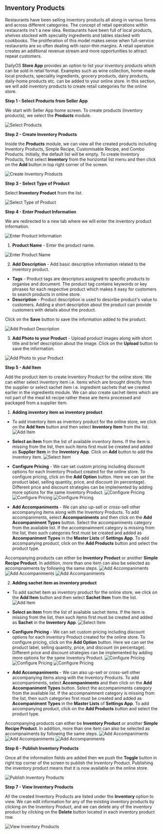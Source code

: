 ## Inventory Products

Restaurants have been selling inventory products all along in various forms and across different categories. The concept of retail operations within restaurants ins't a new idea. Restaurants have been full of local products, shelves stocked with speciality ingredients and tables stacked with cookbooks. The proliferation of this model makes sense when full-service restaurants are so often dealing with razor-thin margins. A retail operation creates an additional revenue stream and more opportunities to attract repeat customers.

DailyOS **Store App** provides an option to list your inventory products which can be sold in retail format. Examples such as wine collection, home-made local products, speciality ingredients, grocery products, dairy products, daily-home products etc. can be added to your online store. In this section, we will add inventory products to create retail categories for the online store.

**Step 1 - Select Products from Seller App**

We start with Seller App home screen. To create products (inventory products), we select the **Products** module. 

![Select Products](/images/store/inventoryProduct/Step1.png "Select Products")

**Step 2 - Create Inventory Products**

Inside the **Products** module, we can view all the created products including Inventory Products, Simple Recipe, Customisable Recipe, and Combo Products. Initially, the default list will be empty. To create Inventory Products, first select **Inventory** from the horizontal list menu and then click on the **Add** button in top right corner of the screen.

![Create Inventory Products](/images/store/inventoryProduct/Step2.png "Create Inventory Products")

**Step 3 - Select Type of Product**

Select **Inventory Product** from the list.

![Select Type of Product](/images/store/inventoryProduct/Step3.png "Select Type of  Product")

**Step 4 - Enter Product Information**

We are redirected to a new tab where we will enter the inventory product information.

![Enter Product Information](/images/store/inventoryProduct/Step4.0.png "Enter Product Information")

1. **Product Name** - Enter the product name.

![Enter Product Name](/images/store/inventoryProduct/Step4.1.png "Enter Product Name")

2. **Add Description** - Add basic descriptive information related to the inventory product.
 - **Tags** - Product tags are descriptors assigned to specific products to organise and document. The product tag contains keywords or key phrases for each respective product which makes it easy for customers to search products in online store. 
 - **Description** - Product description is used to describe product's value to customers. Adding a short description about the product can provide customers with details about the product.

 Click on the **Save** button to save the information added to the product.

 ![Add Product Description](/images/store/inventoryProduct/Step4.2.png "Add Product Description")

3. **Add Photo to your Product** - Upload product images along with short title and brief description about the image. Click on the **Upload** button to save the information.

 ![Add Photo to your Product](/images/store/inventoryProduct/Step4.3.png "Add Photo to your Product")

**Step 5 - Add Item** 

Add the product item to create Inventory Product for the online store. We can either select inventory item i.e. items which are brought directly from the supplier or select sachet item i.e. ingredient sachets that we created earlier in the ingredients module. We can also create sachet items which are not part of the meal kit recipe rather these are items processed and packaged from a supplier item.

1. **Adding inventory item as inventory product**
 - To add inventory item as inventory product for the online store, we click on the **Add Item** button and then select **Inventory Item** from the list.
 ![Add Item](/images/store/inventoryProduct/Step5.1.1.png "Add Item")

 - **Select an item** from the list of available inventory items. If the item is missing from the list, then such items first must be created and added as **Supplier Item** in the **Inventory App**. Click on **Add** button to add the inventory item.
 ![Select Item](/images/store/inventoryProduct/Step5.1.2.png "Select Item")
 
 - **Configure Pricing** - We can set custom pricing including discount options for each Inventory Product created for the online store. To configure pricing, click on the **Add Option** button. Here we can set the product label, selling quantity, price, and discount (in percentage). Different price and discount strategies can be implemented by adding more options for the same Inventory Product.
 ![Configure Pricing](/images/store/inventoryProduct/Step5.1.3.0.png "Configure Pricing")
 ![Configure Pricing](/images/store/inventoryProduct/Step5.1.3.1.png "Configure Pricing")
 ![Configure Pricing](/images/store/inventoryProduct/Step5.1.3.2.png "Configure Pricing")

 - **Add Accompaniments** - We can also up-sell or cross-sell other accompanying items along with the Inventory Products. To add accompaniments, select **Accompaniments** and then click on the **Add Accompaniment Types** button. Select the accompaniments category from the available list. If the accompnaimnent category is missing from the list, then such categories first must be created and added as **Accompaniment Types** in the **Master Lists** of **Settings App**. To add accompanying product, click on the **Add Products** button and select the product type.

 Accompanying products can either be **Inventory Product** or another **Simple Recipe Product**. In addition, more than one item can also be selected as accompnaiments by following the same steps.
 ![Add Accompaniments](/images/store/inventoryProduct/Step5.1.4.0.png "Add Accompaniments") 
 ![Add Accompaniments](/images/store/inventoryProduct/Step5.1.4.1.png "Add Accompaniments")
 ![Add Accompaniments](/images/store/inventoryProduct/Step5.1.4.2.png "Add Accompaniments")

2. **Adding sachet item as inventory product**
 - To add sachet item as inventory product for the online store, we click on the **Add Item** button and then select **Sachet Item** from the list.
 ![Add Item](/images/store/inventoryProduct/Step5.2.1.png "Add Item")
 
 - **Select an item** from the list of available sachet items. If the item is missing from the list, then such items first must be created and added as **Sachet** in the **Inventory App**.
 ![Select Item](/images/store/inventoryProduct/Step5.2.2.png "Select Item")

 - **Configure Pricing** - We can set custom pricing including discount options for each Inventory Product created for the online store. To configure pricing, click on the **Add Option** button. Here we can set the product label, selling quantity, price, and discount (in percentage). Different price and discount strategies can be implemented by adding more options for the same Inventory Product.
 ![Configure Pricing](/images/store/inventoryProduct/Step5.2.3.0.png "Configure Pricing")
 ![Configure Pricing](/images/store/inventoryProduct/Step5.2.3.1.png "Configure Pricing")
 ![Configure Pricing](/images/store/inventoryProduct/Step5.2.3.2.png "Configure Pricing")

 - **Add Accompaniments** - We can also up-sell or cross-sell other accompanying items along with the Inventory Products. To add accompaniments, select **Accompaniments** and then click on the **Add Accompaniment Types** button. Select the accompaniments category from the available list. If the accompnaimnent category is missing from the list, then such categories first must be created and added as **Accompaniment Types** in the **Master Lists** of **Settings App**. To add accompanying product, click on the **Add Products** button and select the product type.

 Accompanying products can either be **Inventory Product** or another **Simple Recipe Product**. In addition, more than one item can also be selected as accompnaiments by following the same steps.
 ![Add Accompaniments](/images/store/inventoryProduct/Step5.2.4.0.png "Add Accompaniments") 
 ![Add Accompaniments](/images/store/inventoryProduct/Step5.2.4.1.png "Add Accompaniments")
 ![Add Accompaniments](/images/store/inventoryProduct/Step5.2.4.2.png "Add Accompaniments")

**Step 6 - Publish Inventory Products**

Once all the information fields are added then we push the **Toggle** button in right top corner of the screen to publish the Inventory Product. Publishing the inventory product means that it is now available on the online store.

![Publish Inventory Products](/images/store/inventoryProduct/Step6.png "Publish Inventory Products")

**Step 7 - View Inventory Products**

All the created Inventory Products are listed under the **Inventory** option to view. We can edit information for any of the existing inventory products by clicking on the Inventory Product, and we can delete any of the inventory product by clicking on the **Delete** button located in each inventory product row.

![View Inventory Products](/images/store/inventoryProduct/Step7.png "View Inventory Products")
